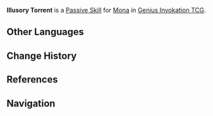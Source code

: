 {{About|the Character Card Skill for [[Genius Invokation TCG]]|the Playable Character Talent|Illusory Torrent}}
{{Genius Invokation TCG Skill Infobox
|title      = Illusory Torrent
|image      = Illusory Torrent Character Card Skill.png
|type       = Passive Skill
|character  = Mona
|element    = Hydro
|matching   = 
|unaligned  = 
|energy     = 
|effect     = (Passive) When you perform "Switch Character" while Mona is your active character: This switch is considered a Fast Action instead of a Combat Action. (Once per Round)
|order      = 4
}}
'''Illusory Torrent''' is a [[Character Card Passive Skill|Passive Skill]] for [[Mona (Character Card)|Mona]] in [[Genius Invokation TCG]].

==Other Languages==
{{Transclude|Illusory Torrent|Other Languages}}

==Change History==
{{Change History|3.3}}

==References==
{{Reflist}}

==Navigation==
{{Genius Invokation TCG Skill Navbox|Mona}}